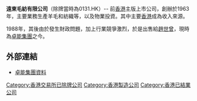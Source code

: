 '''遠東毛紡有限公司'''（除牌當時為0131.HK）-- 前[[香港|香港]]主版上市公司，創辦於1963年，主要業務生產羊毛和紡織等，以及物業投資。其中主要[[香港|香港]]成為收入來源。

1988年，其後由於發生財政問題，加上行業競爭激烈，於是出售給[[趙世曾|趙世曾]]，現時為[[卓能集團|卓能集團]]之今。

==外部連結==
*[http://www.webb-site.com/dbpub/orgdata.asp?code=131&Submit=Current 卓能集團資料]

[[Category:香港交易所已除牌公司|Category:香港交易所已除牌公司]]
[[Category:香港製造公司|Category:香港製造公司]]
[[Category:香港已結業公司|Category:香港已結業公司]]